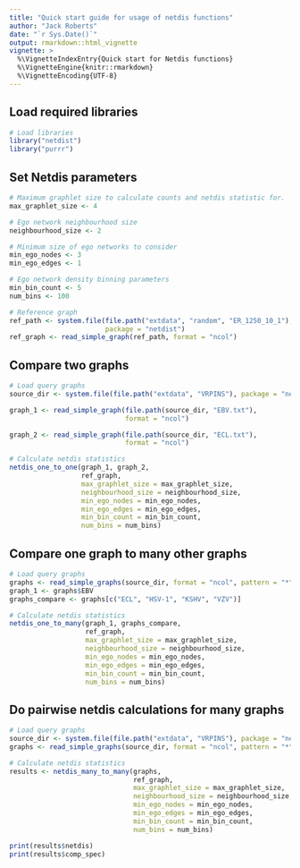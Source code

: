 ```yaml
---
title: "Quick start guide for usage of netdis functions"
author: "Jack Roberts"
date: "`r Sys.Date()`"
output: rmarkdown::html_vignette
vignette: >
  %\VignetteIndexEntry{Quick start for Netdis functions}
  %\VignetteEngine{knitr::rmarkdown}
  %\VignetteEncoding{UTF-8}
---
```


## Load required libraries
```r
# Load libraries
library("netdist")
library("purrr")
```

## Set Netdis parameters
```r
# Maximum graphlet size to calculate counts and netdis statistic for.
max_graphlet_size <- 4

# Ego network neighbourhood size
neighbourhood_size <- 2

# Minimum size of ego networks to consider
min_ego_nodes <- 3
min_ego_edges <- 1

# Ego network density binning parameters
min_bin_count <- 5
num_bins <- 100

# Reference graph
ref_path <- system.file(file.path("extdata", "random", "ER_1250_10_1"), 
                        package = "netdist")
ref_graph <- read_simple_graph(ref_path, format = "ncol")

```

## Compare two graphs
```r
# Load query graphs
source_dir <- system.file(file.path("extdata", "VRPINS"), package = "netdist")

graph_1 <- read_simple_graph(file.path(source_dir, "EBV.txt"),
                             format = "ncol")

graph_2 <- read_simple_graph(file.path(source_dir, "ECL.txt"),
                             format = "ncol")

# Calculate netdis statistics
netdis_one_to_one(graph_1, graph_2,
                  ref_graph,
                  max_graphlet_size = max_graphlet_size,
                  neighbourhood_size = neighbourhood_size,
                  min_ego_nodes = min_ego_nodes,
                  min_ego_edges = min_ego_edges,
                  min_bin_count = min_bin_count,
                  num_bins = num_bins)
```

## Compare one graph to many other graphs
```r
# Load query graphs
graphs <- read_simple_graphs(source_dir, format = "ncol", pattern = "*")
graph_1 <- graphs$EBV
graphs_compare <- graphs[c("ECL", "HSV-1", "KSHV", "VZV")]

# Calculate netdis statistics
netdis_one_to_many(graph_1, graphs_compare,
                   ref_graph,
                   max_graphlet_size = max_graphlet_size,
                   neighbourhood_size = neighbourhood_size,
                   min_ego_nodes = min_ego_nodes,
                   min_ego_edges = min_ego_edges,
                   min_bin_count = min_bin_count,
                   num_bins = num_bins)
```

## Do pairwise netdis calculations for many graphs
```r
# Load query graphs
source_dir <- system.file(file.path("extdata", "VRPINS"), package = "netdist")
graphs <- read_simple_graphs(source_dir, format = "ncol", pattern = "*")

# Calculate netdis statistics
results <- netdis_many_to_many(graphs,
                               ref_graph,
                               max_graphlet_size = max_graphlet_size,
                               neighbourhood_size = neighbourhood_size,
                               min_ego_nodes = min_ego_nodes,
                               min_ego_edges = min_ego_edges,
                               min_bin_count = min_bin_count,
                               num_bins = num_bins)

print(results$netdis)
print(results$comp_spec)
```